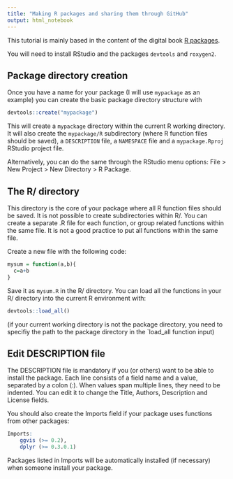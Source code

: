 ```yaml
---
title: "Making R packages and sharing them through GitHub"
output: html_notebook
---
```


This tutorial is mainly based in the content of the digital book [R packages](http://r-pkgs.had.co.nz/).

You will need to install RStudio and the packages `devtools` and `roxygen2`.

## Package directory creation

Once you have a name for your package (I will use `mypackage` as an example) you can create the basic package directory structure with

```r
devtools::create("mypackage")
```

This will create a `mypackage` directory within the current R working directory. It will also create the `mypackage/R` subdirectory (where R function files should be saved), a `DESCRIPTION` file, a `NAMESPACE` file and a `mypackage.Rproj` RStudio project file.

Alternatively, you can do the same through the RStudio menu options: File > New Project > New Directory > R Package.

## The R/ directory

This directory is the core of your package where all R function files should be saved. It is not possible to create subdirectories within R/.
You can create a separate .R file for each function, or group related functions within the same file. It is not a good practice to put all functions within the same file.

Create a new file with the following code:

```r
mysum = function(a,b){
  c=a+b
}
```

Save it as `mysum.R` in the R/ directory.
You can load all the functions in your R/ directory into the current R environment with:

```r
devtools::load_all()
```
(if your current working directory is not the package directory, you need to specifiy the path to the package directory in the `load_all function input)

## Edit DESCRIPTION file

The DESCRIPTION file is mandatory if you (or others) want to be able to install the package. Each line consists of a field name and a value, separated by a colon (:). When values span multiple lines, they need to be indented.
You can edit it to change the Title, Authors, Description and License fields. 



You should also create the Imports field if your package uses functions from other packages:

```r
Imports:
    ggvis (>= 0.2),
    dplyr (>= 0.3.0.1)
```

Packages listed in Imports will be automatically installed (if necessary) when someone install your package.



